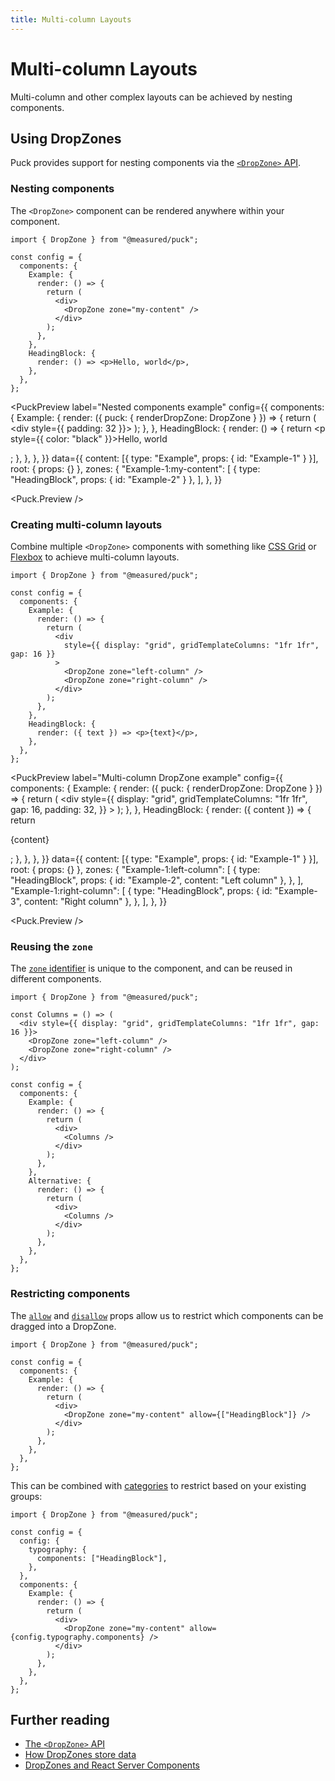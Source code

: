 ```yaml
---
title: Multi-column Layouts
---
```



# Multi-column Layouts

Multi-column and other complex layouts can be achieved by nesting components.

## Using DropZones

Puck provides support for nesting components via the [`<DropZone>` API](/docs/api-reference/components/drop-zone).

### Nesting components

The `<DropZone>` component can be rendered anywhere within your component.

```tsx {1,9} showLineNumbers copy
import { DropZone } from "@measured/puck";

const config = {
  components: {
    Example: {
      render: () => {
        return (
          <div>
            <DropZone zone="my-content" />
          </div>
        );
      },
    },
    HeadingBlock: {
      render: () => <p>Hello, world</p>,
    },
  },
};
```

<PuckPreview
  label="Nested components example"
  config={{
    components: {
      Example: {
        render: ({ puck: { renderDropZone: DropZone } }) => {
          return (
            <div style={{ padding: 32 }}>
              <DropZone zone="my-content" />
            </div>
          );
        },
      },
      HeadingBlock: {
        render: () => {
          return <p style={{ color: "black" }}>Hello, world</p>;
        },
      },
    },
  }}
  data={{
    content: [{ type: "Example", props: { id: "Example-1" } }],
    root: { props: {} },
    zones: {
      "Example-1:my-content": [
        { type: "HeadingBlock", props: { id: "Example-2" } },
      ],
    },
  }}
>
  <Puck.Preview />
</PuckPreview>

### Creating multi-column layouts

Combine multiple `<DropZone>` components with something like [CSS Grid](https://developer.mozilla.org/en-US/docs/Web/CSS/CSS_grid_layout) or [Flexbox](https://developer.mozilla.org/en-US/docs/Learn/CSS/CSS_layout/Flexbox) to achieve multi-column layouts.

```tsx {9,11,12} showLineNumbers copy
import { DropZone } from "@measured/puck";

const config = {
  components: {
    Example: {
      render: () => {
        return (
          <div
            style={{ display: "grid", gridTemplateColumns: "1fr 1fr", gap: 16 }}
          >
            <DropZone zone="left-column" />
            <DropZone zone="right-column" />
          </div>
        );
      },
    },
    HeadingBlock: {
      render: ({ text }) => <p>{text}</p>,
    },
  },
};
```

<PuckPreview
  label="Multi-column DropZone example"
  config={{
    components: {
      Example: {
        render: ({ puck: { renderDropZone: DropZone } }) => {
          return (
            <div
              style={{
                display: "grid",
                gridTemplateColumns: "1fr 1fr",
                gap: 16,
                padding: 32,
              }}
            >
              <DropZone zone="left-column" />
              <DropZone zone="right-column" />
            </div>
          );
        },
      },
      HeadingBlock: {
        render: ({ content }) => {
          return <p>{content}</p>;
        },
      },
    },
  }}
  data={{
    content: [{ type: "Example", props: { id: "Example-1" } }],
    root: { props: {} },
    zones: {
      "Example-1:left-column": [
        {
          type: "HeadingBlock",
          props: { id: "Example-2", content: "Left column" },
        },
      ],
      "Example-1:right-column": [
        {
          type: "HeadingBlock",
          props: { id: "Example-3", content: "Right column" },
        },
      ],
    },
  }}
>
  <Puck.Preview />
</PuckPreview>

### Reusing the `zone`

The [`zone` identifier](/docs/api-reference/components/drop-zone#zone) is unique to the component, and can be reused in different components.

```tsx {3-8,16,25} showLineNumbers copy
import { DropZone } from "@measured/puck";

const Columns = () => (
  <div style={{ display: "grid", gridTemplateColumns: "1fr 1fr", gap: 16 }}>
    <DropZone zone="left-column" />
    <DropZone zone="right-column" />
  </div>
);

const config = {
  components: {
    Example: {
      render: () => {
        return (
          <div>
            <Columns />
          </div>
        );
      },
    },
    Alternative: {
      render: () => {
        return (
          <div>
            <Columns />
          </div>
        );
      },
    },
  },
};
```

### Restricting components

The [`allow`](/docs/api-reference/components/drop-zone#allow) and [`disallow`](/docs/api-reference/components/drop-zone#disallow) props allow us to restrict which components can be dragged into a DropZone.

```tsx {9} showLineNumbers copy
import { DropZone } from "@measured/puck";

const config = {
  components: {
    Example: {
      render: () => {
        return (
          <div>
            <DropZone zone="my-content" allow={["HeadingBlock"]} />
          </div>
        );
      },
    },
  },
};
```

This can be combined with [categories](/docs/integrating-puck/categories) to restrict based on your existing groups:

```tsx {4-8,14} showLineNumbers copy
import { DropZone } from "@measured/puck";

const config = {
  config: {
    typography: {
      components: ["HeadingBlock"],
    },
  },
  components: {
    Example: {
      render: () => {
        return (
          <div>
            <DropZone zone="my-content" allow={config.typography.components} />
          </div>
        );
      },
    },
  },
};
```

## Further reading

- [The `<DropZone>` API](/docs/api-reference/components/drop-zone)
- [How DropZones store data](/docs/api-reference/data#zones)
- [DropZones and React Server Components](/docs/integrating-puck/server-components)
